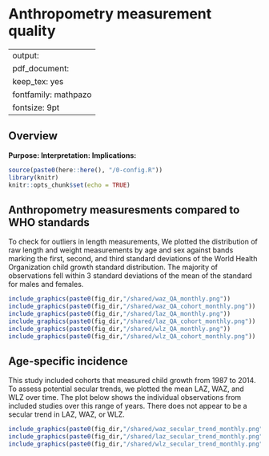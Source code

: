 # Anthropometry measurement quality {#anthro}

---
output:
  pdf_document:
    keep_tex: yes
fontfamily: mathpazo
fontsize: 9pt
---

\raggedright


## Overview

__Purpose: __
__Interpretation: __
__Implications: __


```r
source(paste0(here::here(), "/0-config.R"))
library(knitr)
knitr::opts_chunk$set(echo = TRUE)

```

## Anthropometry measuresments compared to WHO standards

To check for outliers in length measurements, We plotted the distribution of raw length and weight measurements by age and sex against bands marking the first, second, and third standard deviations of the World Health Organization child growth standard distribution. The majority of observations fell within 3 standard deviations of the mean of the standard for males and females. 

```r
include_graphics(paste0(fig_dir,"/shared/waz_QA_monthly.png"))
include_graphics(paste0(fig_dir,"/shared/waz_QA_cohort_monthly.png"))
include_graphics(paste0(fig_dir,"/shared/laz_QA_monthly.png"))
include_graphics(paste0(fig_dir,"/shared/laz_QA_cohort_monthly.png"))
include_graphics(paste0(fig_dir,"/shared/wlz_QA_monthly.png"))
include_graphics(paste0(fig_dir,"/shared/wlz_QA_cohort_monthly.png"))
```


## Age-specific incidence

This study included cohorts that measured child growth from 1987 to 2014. To assess potential secular trends, we plotted the mean LAZ, WAZ, and WLZ over time. The plot below shows the individual observations from included studies over this range of years. There does not appear to be a secular trend in LAZ, WAZ, or WLZ. 

```r
include_graphics(paste0(fig_dir,"/shared/waz_secular_trend_monthly.png"))
include_graphics(paste0(fig_dir,"/shared/laz_secular_trend_monthly.png"))
include_graphics(paste0(fig_dir,"/shared/wlz_secular_trend_monthly.png"))

```



